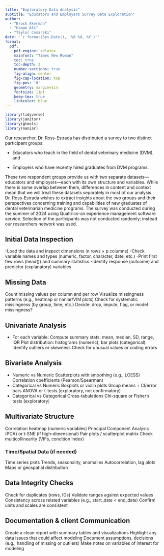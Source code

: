 ```yaml
---
title: "Exploratory Data Analysis"
subtitle: "Educators and Employers Survey Data Exploration"
author: 
  - "Brock Akerman"
  - "Hanan Ali"
  - "Taylor Cesarski"
date: "`r format(Sys.Date(), '%B %d, %Y')`"
format:
  pdf:
    pdf-engine: xelatex
    mainfont: "Times New Roman"
    toc: true
    toc-depth: 2
    number-sections: true
    fig-align: center
    fig-cap-location: top
    fig-pos: 'H'
    geometry: margin=1in
    fontsize: 11pt
    keep-tex: true
    linkcolor: blue
---
```



```r
library(tidyverse)
library(janitor)
library(gtools)
library(naniar)
```

\newpage

Our researcher, Dr. Ross-Estrada has distributed a survey to two distinct participant groups:

* Educators who teach in the field of dental veterinary medicine (DVM), and

* Employers who have recently hired graduates from DVM programs.

These two respondent groups provide us with two separate datasets—educators and employers—each with its own structure and variables. While there is some overlap between them, differences in content and context mean that we will treat these datasets separately in most of our analysis.  Dr. Ross-Estrada wishes to extract insights about the two groups and their perspectives concerning training and capabilities of new graduates of dental veterinarian medicine programs.  The survey was conducted during the summer of 2024 using Qualtrics--an experience management software service.  Selection of the participants was not conducted randomly; instead our researchers network was used.  

## Initial Data Inspection
-Load the data and inspect dimensions (n rows × p columns)
-Check variable names and types (numeric, factor, character, date, etc.)
-Print first few rows (head()) and summary statistics
-Identify response (outcome) and predictor (explanatory) variables

## Missing Data
Count missing values per column and per row
Visualize missingness patterns (e.g., heatmap or naniar/VIM plots)
Check for systematic missingness (by group, time, etc.)
Decide: drop, impute, flag, or model missingness?
 
## Univariate Analysis
* For each variable:
Compute summary stats: mean, median, SD, range, IQR
Plot distribution: histograms (numeric), bar plots (categorical)
Identify outliers or skewness
Check for unusual values or coding errors
 
## Bivariate Analysis
* Numeric vs Numeric
Scatterplots with smoothing (e.g., LOESS)
Correlation coefficients (Pearson/Spearman)
* Categorical vs Numeric
Boxplots or violin plots
Group means + CI/error bars
ANOVA or t-tests (exploratory, not confirmatory)
* Categorical vs Categorical
Cross-tabulations
Chi-square or Fisher’s tests (exploratory)
 
## Multivariate Structure
Correlation heatmap (numeric variables)
Principal Component Analysis (PCA) or t-SNE (if high-dimensional)
Pair plots / scatterplot matrix
Check multicollinearity (VIFs, condition index)

### Time/Spatial Data (if needed)
Time series plots
Trends, seasonality, anomalies
Autocorrelation, lag plots
Maps or geospatial distribution
 
## Data Integrity Checks
Check for duplicates (rows, IDs)
Validate ranges against expected values
Consistency across related variables (e.g., start_date < end_date)
Confirm units and scales are consistent
 
## Documentation & client Communication
Create a clean report with summary tables and visualizations
Highlight any data issues that could affect modeling
Document assumptions, decisions (e.g., handling of missing or outliers)
Make notes on variables of interest for modeling